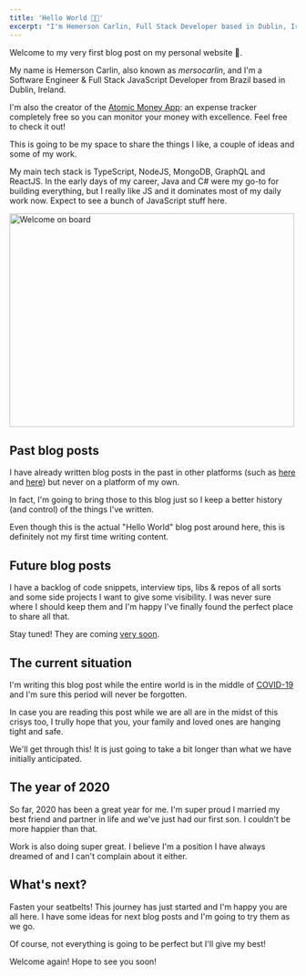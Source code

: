 ```yaml
---
title: 'Hello World 👋🏼'
excerpt: "I'm Hemerson Carlin, Full Stack Developer based in Dublin, Ireland. Welcome to my Blog!"
---
```


Welcome to my very first blog post on my personal website 🎉.

My name is Hemerson Carlin, also known as _mersocarlin_, and I'm a Software Engineer & Full Stack JavaScript Developer from Brazil based in Dublin, Ireland.

I'm also the creator of the [Atomic Money App](https://atomicmoney.app/?utm_source=blog_mersocarlin&utm_medium=cpc&utm_campaign=hello-world): an expense tracker completely free so you can monitor your money with excellence. Feel free to check it out!

This is going to be my space to share the things I like, a couple of ideas and some of my work.

My main tech stack is TypeScript, NodeJS, MongoDB, GraphQL and ReactJS. 
In the early days of my career, Java and C# were my go-to for building everything, but I really like JS and it dominates most of my daily work now.
Expect to see a bunch of JavaScript stuff here.

<img alt="Welcome on board" height="375" src="/assets/blog/2020-05-24-hello-world/welcome.jpg" title="Welcome on board" width="500" />

## Past blog posts

I have already written blog posts in the past in other platforms (such as [here](https://medium.com/@mersocarlin/debugging-net-core-inside-docker-container-on-a-mac-the-missing-tutorial-e85d7711dac9) and [here](https://medium.com/@mersocarlin/continuous-delivery-with-bitbucket-pipelines-f15b829fda1b)) but never on a platform of my own.

In fact, I'm going to bring those to this blog just so I keep a better history (and control) of the things I've written.

Even though this is the actual "Hello World" blog post around here, this is definitely not my first time writing content.

## Future blog posts

I have a backlog of code snippets, interview tips, libs & repos of all sorts and some side projects I want to give some visibility.
I was never sure where I should keep them and I'm happy I've finally found the perfect place to share all that.

Stay tuned! They are coming [very soon](https://github.com/mersocarlin/mersocarlin/issues?q=is%3Aopen+is%3Aissue+label%3A%22Blog+Post%22).

## The current situation

I'm writing this blog post while the entire world is in the middle of [COVID-19](https://en.wikipedia.org/wiki/COVID-19_pandemic) and I'm sure this period will never be forgotten.

In case you are reading this post while we are all are in the midst of this crisys too, I trully hope that you, your family and loved ones are hanging tight and safe.

We'll get through this! It is just going to take a bit longer than what we have initially anticipated.

## The year of 2020

So far, 2020 has been a great year for me. I'm super proud I married my best friend and partner in life and we've just had our first son. I couldn't be more happier than that.

Work is also doing super great. I believe I'm a position I have always dreamed of and I can't complain about it either.

## What's next?

Fasten your seatbelts! This journey has just started and I'm happy you are all here.
I have some ideas for next blog posts and I'm going to try them as we go.

Of course, not everything is going to be perfect but I'll give my best!

Welcome again! Hope to see you soon!
